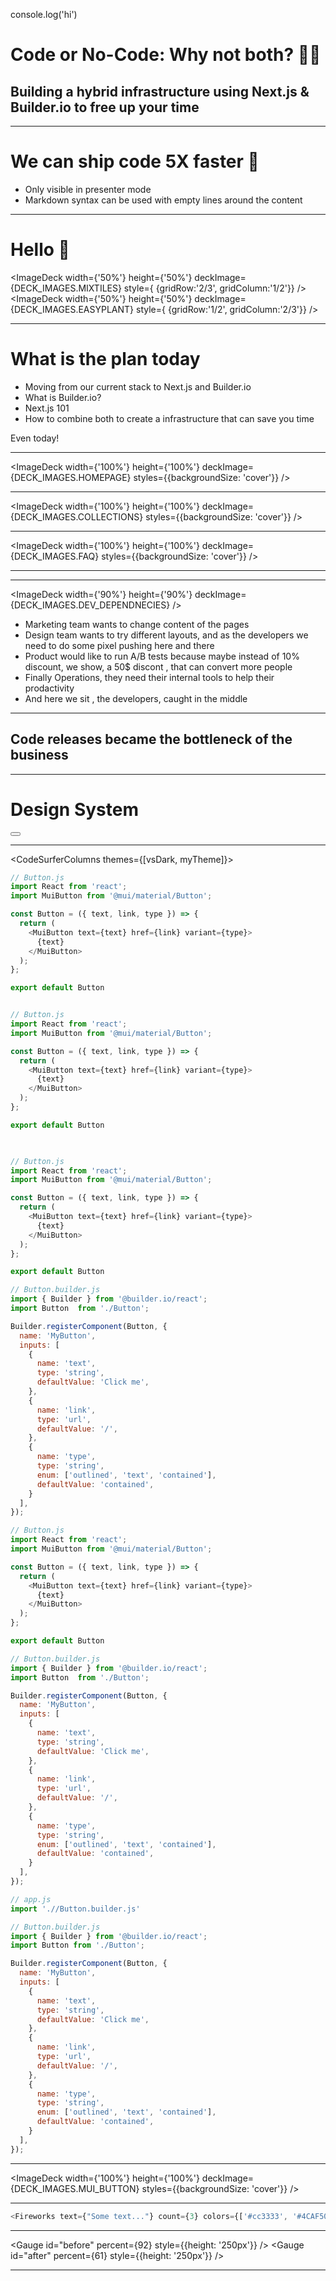 


console.log('hi')

<ClosedBottleneck />

# Code or No-Code: Why not both? 🤷‍♀️

<Steps>

## Building a hybrid infrastructure using Next.js & Builder.io to free up your time

</Steps>

---

# We can ship code 5X faster 🚀

<Notes>

- Only visible in presenter mode
- Markdown syntax can be used with empty lines around the content

</Notes>

---

# Hello 👋

<IntroGrid>
  <ImageDeck width={'100%'} height={'100%'} deckImage={DECK_IMAGES.RON} style={ {gridRow:'1/2', gridColumn:'1/3'}} />

  <Steps>

  <ImageDeck width={'50%'} height={'50%'} deckImage={DECK_IMAGES.MIXTILES}  style={ {gridRow:'2/3', gridColumn:'1/2'}} />
  <ImageDeck width={'50%'} height={'50%'} deckImage={DECK_IMAGES.EASYPLANT} style={ {gridRow:'1/2', gridColumn:'2/3'}} />

  </Steps>
</IntroGrid>

---

# What is the plan today

<Steps>

- Moving from our current stack to Next.js and Builder.io
- What is Builder.io?
- Next.js 101
- How to combine both to create a infrastructure that can save you time 

</Steps>

<Notes>
  Even today!
</Notes>

---

<ImageDeck width={'100%'} height={'100%'} deckImage={DECK_IMAGES.HOMEPAGE} styles={{backgroundSize: 'cover'}} />

 ---

<ImageDeck width={'100%'} height={'100%'} deckImage={DECK_IMAGES.COLLECTIONS} styles={{backgroundSize: 'cover'}} />

---

<ImageDeck width={'100%'} height={'100%'} deckImage={DECK_IMAGES.FAQ} styles={{backgroundSize: 'cover'}} />

---

<DevDependenciesSlide />

---

<ImageDeck width={'90%'} height={'90%'} deckImage={DECK_IMAGES.DEV_DEPENDNECIES} />

<Notes>

- Marketing team wants to change content of the pages
- Design team wants to try different layouts, and as the developers we need to do some pixel pushing here and there
- Product would like to run A/B tests because maybe instead of 10% discount, we show, a 50$ discont , that can convert more people
- Finally Operations, they need their internal tools to help their prodactivity
- And here we sit , the developers, caught in the middle

</Notes>

---

## Code releases became the bottleneck of the business
<ClosedBottleneck initialDelay={3000} interval={300}  />

---

<div style={{display: 'flex', justifyContent: 'center', alinItems:'center', marginBottom: '30px'}}>
  <h1 style={{marginTop: 0, marginBottom: 0, marginLeft: 0}}>Design System</h1>
  <ImageDeck deckImage={DECK_IMAGES.DESIGN_SYSTEM} style={{ width: '64px', height: '64px', marginTop: '11px' }} />
</div>

<Steps>
  <div>
    <Button text="Click Me" href="./" />
  </div>
</Steps>

 
---

<CodeSurferColumns themes={[vsDark, myTheme]}>

<Step>

```js showNumbers
// Button.js
import React from 'react';
import MuiButton from '@mui/material/Button';

const Button = ({ text, link, type }) => {
  return (
    <MuiButton text={text} href={link} variant={type}>
      {text}
    </MuiButton>
  );
};

export default Button
```

```js
```

</Step>

<Step>

```js showNumbers 5[16:38]
// Button.js
import React from 'react';
import MuiButton from '@mui/material/Button';

const Button = ({ text, link, type }) => {
  return (
    <MuiButton text={text} href={link} variant={type}>
      {text}
    </MuiButton>
  );
};

export default Button
```

```js
 
```

</Step>

<Step>

```js showNumbers 5[16:38]
// Button.js
import React from 'react';
import MuiButton from '@mui/material/Button';

const Button = ({ text, link, type }) => {
  return (
    <MuiButton text={text} href={link} variant={type}>
      {text}
    </MuiButton>
  );
}; 

export default Button 
```

```js showNumbers
// Button.builder.js
import { Builder } from '@builder.io/react';
import Button  from './Button';

Builder.registerComponent(Button, {
  name: 'MyButton',
  inputs: [
    {
      name: 'text',
      type: 'string',
      defaultValue: 'Click me',
    },
    {
      name: 'link',
      type: 'url',
      defaultValue: '/',
    },
    {
      name: 'type',
      type: 'string',
      enum: ['outlined', 'text', 'contained'],
      defaultValue: 'contained',
    }
  ],
});
```

</Step>

<Step>

```js showNumbers 5[16:38]
// Button.js 
import React from 'react';
import MuiButton from '@mui/material/Button';

const Button = ({ text, link, type }) => {
  return (
    <MuiButton text={text} href={link} variant={type}>
      {text}
    </MuiButton>
  );
}; 

export default Button 
```

```js showNumbers 6,9,14,19
// Button.builder.js
import { Builder } from '@builder.io/react';
import Button  from './Button';

Builder.registerComponent(Button, {
  name: 'MyButton',
  inputs: [
    {
      name: 'text',
      type: 'string',
      defaultValue: 'Click me',
    },
    {
      name: 'link',
      type: 'url',
      defaultValue: '/',
    },
    {
      name: 'type',
      type: 'string',
      enum: ['outlined', 'text', 'contained'],
      defaultValue: 'contained',
    }
  ],
});
```

</Step>

<Step>

```js
// app.js 
import './/Button.builder.js'
```

```js showNumbers 6,9,14,19
// Button.builder.js
import { Builder } from '@builder.io/react';
import Button from './Button';

Builder.registerComponent(Button, {
  name: 'MyButton',
  inputs: [
    {  
      name: 'text',
      type: 'string',
      defaultValue: 'Click me',
    },
    {
      name: 'link',
      type: 'url',
      defaultValue: '/',
    },
    {
      name: 'type',
      type: 'string',
      enum: ['outlined', 'text', 'contained'],
      defaultValue: 'contained',
    }
  ],
});
```

</Step>

</CodeSurferColumns>

---

<ImageDeck width={'100%'} height={'100%'} deckImage={DECK_IMAGES.MUI_BUTTON} styles={{backgroundSize: 'cover'}} />

<Steps>

<div>
  <RandomlyPlaced top={29} left={39} style={{width: '20%', height: '20%'}}>
    <ImageDeck deckImage={DECK_IMAGES.COMPONENTS_ONLY_MODE} width={'100%'} height={'100%'} />
  </RandomlyPlaced>
</div>

</Steps>

---

<CodeSurfer theme={vsDark}>

```js
<Fireworks text={"Some text..."} count={3} colors={['#cc3333', '#4CAF50', '#81C784']} interval={500} />
``` 

</CodeSurfer>

---

<Gauge id="before" percent={92} style={{height: '250px'}} />
<Gauge id="after" percent={61} style={{height: '250px'}} />

---

<div style={{width: '100vw', height: '100vh'}}>
  <BuilderSlideSection/>
</div>